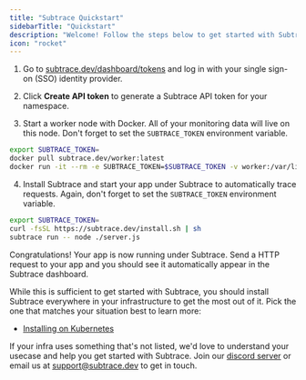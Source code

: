 ```yaml
---
title: "Subtrace Quickstart"
sidebarTitle: "Quickstart"
description: "Welcome! Follow the steps below to get started with Subtrace."
icon: "rocket"
---
```


1. Go to [subtrace.dev/dashboard/tokens](https://subtrace.dev/dashboard/tokens) and log in with your single sign-on (SSO) identity provider.

2. Click **Create API token** to generate a Subtrace API token for your namespace.

3. Start a worker node with Docker. All of your monitoring data will live on this node. Don't forget to set the `SUBTRACE_TOKEN` environment variable.

```bash
export SUBTRACE_TOKEN=
docker pull subtrace.dev/worker:latest
docker run -it --rm -e SUBTRACE_TOKEN=$SUBTRACE_TOKEN -v worker:/var/lib/clickhouse --cap-add SYS_PTRACE subtrace.dev/worker:latest
```

4. Install Subtrace and start your app under Subtrace to automatically trace requests. Again, don't forget to set the `SUBTRACE_TOKEN` environment variable.

```bash
export SUBTRACE_TOKEN=
curl -fsSL https://subtrace.dev/install.sh | sh
subtrace run -- node ./server.js
```

Congratulations! Your app is now running under Subtrace. Send a HTTP request to
your app and you should see it automatically appear in the Subtrace dashboard.

While this is sufficient to get started with Subtrace, you should install
Subtrace everywhere in your infrastructure to get the most out of it. Pick the
one that matches your situation best to learn more:

- [Installing on Kubernetes](/kubernetes)

If your infra uses something that's not listed, we'd love to understand your
usecase and help you get started with Subtrace. Join our [discord server](https://subtrace.dev/discord)
or email us at [support@subtrace.dev](support@subtrace.dev) to get in touch.
